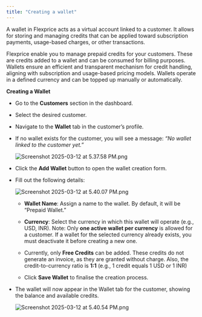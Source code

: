 ```yaml
---
title: "Creating a wallet"
---
```


A wallet in Flexprice acts as a virtual account linked to a customer. It allows for storing and managing credits that can be applied toward subscription payments, usage-based charges, or other transactions.

Flexprice enable you to manage prepaid credits for your customers. These are credits added to a wallet and can be consumed for billing purposes. Wallets ensure an efficient and transparent mechanism for credit handling, aligning with subscription and usage-based pricing models. Wallets operate in a defined currency and can be topped up manually or automatically.

**Creating a Wallet**

* Go to the **Customers** section in the dashboard.

* Select the desired customer.

* Navigate to the **Wallet** tab in the customer’s profile.

* If no wallet exists for the customer, you will see a message: *“No wallet linked to the customer yet.”*

  ![Screenshot 2025-03-12 at 5.37.58 PM.png](/public/images/docs/Wallet/Creating%20a%20wallet/Screenshot_2025-03-12_at_5.37.58_PM.png)

* Click the **Add Wallet** button to open the wallet creation form.

* Fill out the following details:

  ![Screenshot 2025-03-12 at 5.40.07 PM.png](/public/images/docs/Wallet/Creating%20a%20wallet/Screenshot_2025-03-12_at_5.40.07_PM.png)

  * **Wallet Name**: Assign a name to the wallet. By default, it will be “Prepaid Wallet.”

  * **Currency**: Select the currency in which this wallet will operate (e.g., USD, INR).
    Note: Only **one active wallet per currency** is allowed for a customer. If a wallet for the selected currency already exists, you must deactivate it before creating a new one.

  * Currently, only **Free Credits** can be added. These credits do not generate an invoice, as they are granted without charge. Also, the credit-to-currency ratio is **1:1** (e.g., 1 credit equals 1 USD or 1 INR)

  * Click **Save Wallet** to finalise the creation process.

* The wallet will now appear in the Wallet tab for the customer, showing the balance and available credits.

  ![Screenshot 2025-03-12 at 5.40.54 PM.png](/public/images/docs/Wallet/Creating%20a%20wallet/Screenshot_2025-03-12_at_5.40.54_PM.png)